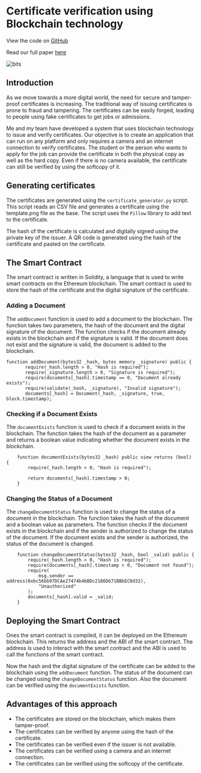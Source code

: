 
# Certificate verification using Blockchain technology 

View the code on [GitHub](https://github.com/kevin-samson/certificate-verification-using-blockchain)

Read our full paper  [here](/blockchain.pdf)

<Image className='bg-white' alt="bits" src="/images/blockchain.png" width={1000} height={1000} />


## Introduction
As we move towards a more digital world, the need for secure and tamper-proof certificates is increasing. The traditional way of issuing certificates is prone to fraud and tampering. The certificates can be easily forged, leading to people using fake certificates to get jobs or admissions.

Me and my team have developed a system that uses blockchain technology to issue and verify certificates. Our objective is to create an application that can run on any platform and only requires a camera and an internet connection to verify certificates. The student or the person who wants to apply for the job can provide the certificate in both the physical copy as well as the hard copy. Even if there is no camera available, the certificate can still be verified by using the softcopy of it. 


## Generating certificates
The certificates are generated using the `certificate_generator.py` script. This script reads an CSV file and generates a certificate using the template.png file as the base. The script uses the `Pillow` library to add text to the certificate.

The hash of the certificate is calculated and digitally signed using the private key of the issuer. A QR code is generated using the hash of the certificate and pasted on the certificate.

## The Smart Contract
The smart contract is written in Solidity, a language that is used to write smart contracts on the Ethereum blockchain. The smart contract is used to store the hash of the certificate and the digital signature of the certificate.

### Adding a Document
The `addDocument` function is used to add a document to the blockchain. The function takes two parameters, the hash of the document and the digital signature of the document. The function checks if the document already exists in the blockchain and if the signature is valid. If the document does not exist and the signature is valid, the document is added to the blockchain.
```solidity copy filename="contract.sol"
function addDocument(bytes32 _hash, bytes memory _signature) public {
       require(_hash.length > 0, "Hash is required");
       require(_signature.length > 0, "Signature is required");
       require(documents[_hash].timestamp == 0, "Document already exists");
       require(validate(_hash, _signature), "Invalid signature");
       documents[_hash] = Document(_hash, _signature, true, block.timestamp);
```

### Checking if a Document Exists
The `documentExists` function is used to check if a document exists in the blockchain. The function takes the hash of the document as a parameter and returns a boolean value indicating whether the document exists in the blockchain.
```solidity copy filename="contract.sol"
    function documentExists(bytes32 _hash) public view returns (bool) {
        require(_hash.length > 0, "Hash is required");

        return documents[_hash].timestamp > 0;
    }
```

### Changing the Status of a Document
The `changeDocumentStatus` function is used to change the status of a document in the blockchain. The function takes the hash of the document and a boolean value as parameters. The function checks if the document exists in the blockchain and if the sender is authorized to change the status of the document. If the document exists and the sender is authorized, the status of the document is changed.
```solidity copy filename="contract.sol"
    function changeDocumentStatus(bytes32 _hash, bool _valid) public {
        require(_hash.length > 0, "Hash is required");
        require(documents[_hash].timestamp > 0, "Document not found");
        require(
            msg.sender == address(0xbc56bb97DCAe27474b4bBDc2186D671BBbEC0d32),
            "Unauthorized"
        );
        documents[_hash].valid = _valid;
    }
```

## Deploying the Smart Contract
Ones the smart contract is compiled, it can be deployed on the Ethereum blockchain. This returns the address and the ABI of the smart contract. The address is used to interact with the smart contract and the ABI is used to call the functions of the smart contract.

Now the hash and the digital signature of the certificate can be added to the blockchain using the `addDocument` function. The status of the document can be changed using the `changeDocumentStatus` function. Also the document can be verified using the `documentExists` function.

## Advantages of this approach
- The certificates are stored on the blockchain, which makes them tamper-proof.
- The certificates can be verified by anyone using the hash of the certificate.
- The certificates can be verified even if the issuer is not available.
- The certificates can be verified using a camera and an internet connection.
- The certificates can be verified using the softcopy of the certificate.

